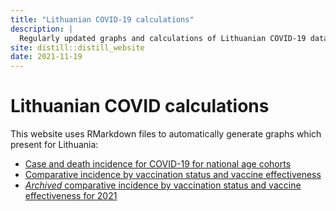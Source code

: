 ```yaml
---
title: "Lithuanian COVID-19 calculations"
description: |
  Regularly updated graphs and calculations of Lithuanian COVID-19 data
site: distill::distill_website
date: 2021-11-19
---
```


# Lithuanian COVID calculations

This website uses RMarkdown files to automatically generate graphs which
present for Lithuania:

- [Case and death incidence for COVID-19 for national age cohorts](age-breakdowns)
- [Comparative incidence by vaccination status and vaccine effectiveness](ongoing-breakthrough-calculations)
- [*Archived* comparative incidence by vaccination status and vaccine effectiveness for 2021](breakthrough-calculations)


